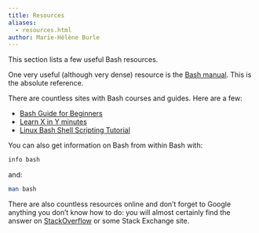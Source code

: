 ```yaml
---
title: Resources
aliases:
  - resources.html
author: Marie-Hélène Burle
---
```


:::{.def}

This section lists a few useful Bash resources.

:::

One very useful (although very dense) resource is the [Bash manual](https://www.gnu.org/software/bash/manual/bash.html). This is the absolute reference.

There are countless sites with Bash courses and guides. Here are a few:

- [Bash Guide for Beginners](https://tldp.org/LDP/Bash-Beginners-Guide/html/index.html)
- [Learn X in Y minutes](https://learnxinyminutes.com/docs/bash/)
- [Linux Bash Shell Scripting Tutorial](https://bash.cyberciti.biz/guide/Main_Page)

You can also get information on Bash from within Bash with:

```.bash
info bash
```

and:

```.bash
man bash
```

There are also countless resources online and don't forget to Google anything you don't know how to do: you will almost certainly find the answer on [StackOverflow](https://stackoverflow.com/) or some Stack Exchange site.
